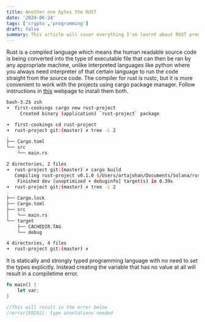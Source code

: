 ```yaml
---
title: Another one bytes the RUST
date: '2024-06-24'
tags: ['crypto','programming']
draft: false
summary: This article will cover everything I've learnt about RUST programming language 
---
```


Rust is a compiled language which means the human readable source code
is being converted into the type of executable file that can then be ran
by any appropriate machine, unlike interpreted languages like python
where you always need interpreter of that certain language to run
the code straight from the source code. 
    The compiler for rust is rustc, but it is more convenient to work
with the projects using cargo package manager. Follow instructions
in [this](https://www.rust-lang.org/tools/install) webpage to install
them both. 

```bash
bash-3.2$ zsh
➜  first-cookings cargo new rust-project
     Created binary (application) `rust-project` package

➜  first-cookings cd rust-project 
➜  rust-project git:(master) ✗ tree -L 2
.
├── Cargo.toml
└── src
    └── main.rs

2 directories, 2 files
➜  rust-project git:(master) ✗ cargo build
   Compiling rust-project v0.1.0 (/Users/artajohan/Documents/Solana/rust-start/first-cookings/rust-project)
    Finished dev [unoptimized + debuginfo] target(s) in 0.39s
➜  rust-project git:(master) ✗ tree -L 2  
.
├── Cargo.lock
├── Cargo.toml
├── src
│   └── main.rs
└── target
    ├── CACHEDIR.TAG
    └── debug

4 directories, 4 files
➜  rust-project git:(master) ✗ 
```

It is statically and strongly typed programming language with no
need to set the types explicitly. Instead creating the variable that
has no value at all will result in a compiletime error.

```rust
fn main() {
    let var;
}

//This will result in the error below
//error[E0282]: type annotations needed
```

